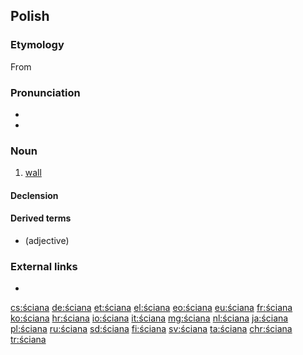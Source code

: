 {{also|ścianą}}
==Polish==

===Etymology===
From {{inh|pl|sla-pro|*stěna}}

===Pronunciation===
* {{audio|Pl-ściana.ogg|audio|lang=pl}}
* {{IPA|/ˈɕt͡ɕan̪a/|lang=pl}}

===Noun===
{{pl-noun|f}}

# [[wall]]

====Declension====
{{pl-decl-noun-f|ścia|n}}

====Derived terms====
* {{l|pl|ścienny}} (adjective)

===External links===
* {{R:PWN}}

[[cs:ściana]]
[[de:ściana]]
[[et:ściana]]
[[el:ściana]]
[[eo:ściana]]
[[eu:ściana]]
[[fr:ściana]]
[[ko:ściana]]
[[hr:ściana]]
[[io:ściana]]
[[it:ściana]]
[[mg:ściana]]
[[nl:ściana]]
[[ja:ściana]]
[[pl:ściana]]
[[ru:ściana]]
[[sd:ściana]]
[[fi:ściana]]
[[sv:ściana]]
[[ta:ściana]]
[[chr:ściana]]
[[tr:ściana]]